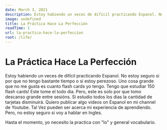 ```yaml
---
date: March 3, 2021
description: Estoy habiendo un veces de difícil practicando Espanol. No estoy seguro si por que no tengo bastante tiempo o si estoy perezoso. Uno cosa grande que no me gusta es cuanto flash cards yo tengo. Tengo que estudiar 150 flash cards! Este tome el todo dia. Pero, este es solo por que tomo descanso grande entre
image: undefined
title: La Práctica Hace La Perfección
readTime: 1
url: la-practica-hace-la-perfeccion
root: /life/
---
```



# La Práctica Hace La Perfección

Estoy habiendo un veces de difícil practicando Espanol. No estoy seguro si por que no tengo bastante tiempo o si estoy perezoso. Uno cosa grande que no me gusta es cuanto flash cards yo tengo. Tengo que estudiar 150 flash cards! Este tome el todo dia. Pero, este es solo por que tomo descanso grande entre sesións. Si estudio todos los dias la cantidad de tarjetas disminuirá. Quiero publicar algo videos on Espanol en mi channel de Youtube. Tal Vez pueden ser acerca mi experiencia de aprendiendo. Pero, no estoy seguro si voy a hablar en Ingles.

Hasta el momento, yo necesito la practica con "lo" y general vocabulario.

